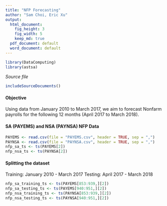 ```yaml
---
title: "NFP Forecasting"
author: "Sam Choi, Eric Xu"
output:
  html_document:
    fig_height: 3
    fig_width: 5
    keep_md: true
  pdf_document: default
  word_document: default
---
```

<!-- Don't edit in between this line and the one below -->
```r
library(DataComputing)
library(astsa)
```
*Source file* 
```r
includeSourceDocuments()
```
#### Objective
Using data from January 2010 to March 2017, we aim to forecast Nonfarm payrolls for the following 12 months (April 2017 to March 2018).
<br>

#### SA (PAYEMS) and NSA (PAYNSA) NFP Data
```r
PAYEMS <- read.csv(file = "PAYEMS.csv", header = TRUE, sep = ",")
PAYNSA <- read.csv(file = "PAYNSA.csv", header = TRUE, sep = ",")
nfp_sa_ts <- ts(PAYEMS[2])
nfp_nsa_ts <- ts(PAYNSA[2])
```

#### Splitting the dataset
Training: January 2010 - March 2017
Testing: April 2017 - March 2018
```r
nfp_sa_training_ts <- ts(PAYEMS[853:939,][2])
nfp_sa_testing_ts <- ts(PAYEMS[940:951,][2])
nfp_nsa_training_ts <- ts(PAYNSA[853:939,][2])
nfp_nsa_testing_ts <- ts(PAYNSA[940:951,][2])
```

#### 











